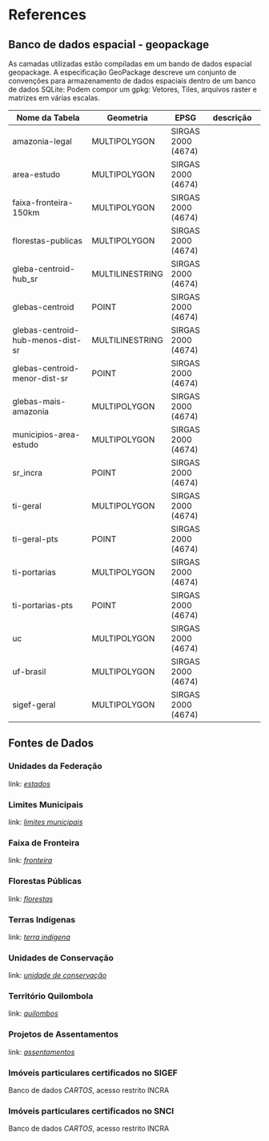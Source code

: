 # References {.unnumbered}

::: {#refs}
:::

## Banco de dados espacial - geopackage

As camadas utilizadas estão compiladas em um bando de dados espacial geopackage. A especificação GeoPackage descreve um conjunto de convenções para armazenamento de dados espaciais dentro de um banco de dados SQLite: Podem compor um gpkg: Vetores, Tiles, arquivos raster e matrizes em várias escalas.

|Nome da Tabela                   |Geometria      |EPSG              |descrição|
|--------------                   |---------      |----              |---------|
|amazonia-legal                   |MULTIPOLYGON   |SIRGAS 2000 (4674)| 
|area-estudo                      |MULTIPOLYGON   |SIRGAS 2000 (4674)| 
|faixa-fronteira-150km            |MULTIPOLYGON   |SIRGAS 2000 (4674)|
|florestas-publicas               |MULTIPOLYGON   |SIRGAS 2000 (4674)|
|gleba-centroid-hub_sr            |MULTILINESTRING|SIRGAS 2000 (4674)|
|glebas-centroid                  |POINT          |SIRGAS 2000 (4674)|
|glebas-centroid-hub-menos-dist-sr|MULTILINESTRING|SIRGAS 2000 (4674)|
|glebas-centroid-menor-dist-sr    |POINT          |SIRGAS 2000 (4674)|
|glebas-mais-amazonia             |MULTIPOLYGON   |SIRGAS 2000 (4674)|
|municipios-area-estudo           |MULTIPOLYGON   |SIRGAS 2000 (4674)|
|sr_incra                         |POINT          |SIRGAS 2000 (4674)|
|ti-geral                         |MULTIPOLYGON   |SIRGAS 2000 (4674)|
|ti-geral-pts                     |POINT          |SIRGAS 2000 (4674)|
|ti-portarias                     |MULTIPOLYGON   |SIRGAS 2000 (4674)|
|ti-portarias-pts                 |POINT          |SIRGAS 2000 (4674)|
|uc                               |MULTIPOLYGON   |SIRGAS 2000 (4674)|
|uf-brasil                        |MULTIPOLYGON   |SIRGAS 2000 (4674)|
|sigef-geral                      |MULTIPOLYGON   |SIRGAS 2000 (4674)|


## Fontes de Dados

### Unidades da Federação
link: *[estados](https://geoftp.ibge.gov.br/organizacao_do_territorio/malhas_territoriais/malhas_municipais/municipio_2022/Brasil/BR/BR_UF_2022.zip)*

### Limites Municipais
link: *[limites municipais](https://geoftp.ibge.gov.br/organizacao_do_territorio/malhas_territoriais/malhas_municipais/municipio_2022/Brasil/BR/BR_Municipios_2022.zip)*

### Faixa de Fronteira
link: *[fronteira](https://geoftp.ibge.gov.br/organizacao_do_territorio/estrutura_territorial/municipios_da_faixa_de_fronteira/2022/Faixa_de_Fronteira_por_UF_2022_shp.zip)*

### Florestas Públicas
link: *[florestas](https://mmabr-my.sharepoint.com/:u:/g/personal/10810147769_mma_gov_br/EdkDvfzdlpJAneLK56geXAUBq-Pu8pCB5FTrLrD4WOUqnA?e=2fK6JC)*

### Terras Indígenas
link: *[terra indígena](https://geoserver.funai.gov.br/geoserver/Funai/ows?service=WFS&version=1.0.0&request=GetFeature&typeName=Funai%3Atis_poligonais_portarias&maxFeatures=10000&outputFormat=application%2Fvnd.google-earth.kml%2Bxml)*

### Unidades de Conservação
link: *[unidade de conservação](https://dados.gov.br/dados/conjuntos-dados/unidadesdeconservacao)*

### Território Quilombola
link: *[quilombos](https://acervofundiario.incra.gov.br/)*

### Projetos de Assentamentos
link: *[assentamentos](https://acervofundiario.incra.gov.br/)*

### Imóveis particulares certificados no SIGEF
Banco de dados *CARTOS*, acesso restrito INCRA

### Imóveis particulares certificados no SNCI
Banco de dados *CARTOS*, acesso restrito INCRA

